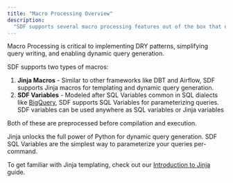 ```yaml
---
title: "Macro Processing Overview"
description:
  "SDF supports several macro processing features out of the box that enable compilation of queries containing Jinja and SQL Variables."
---
```


Macro Processing is critical to implementing DRY patterns, simplifying query writing, and enabling dynamic query generation.

SDF supports two types of macros:

1. **Jinja Macros** - Similar to other frameworks like DBT and Airflow, SDF supports Jinja macros for templating and dynamic query generation.
2. **SDF Variables** - Modeled after SQL Variables common in SQL dialects like [BigQuery](https://cloud.google.com/bigquery/docs/reference/standard-sql/procedural-language), SDF supports SQL Variables for parameterizing queries. SDF variables can be used anywhere as SQL variables or Jinja variables

Both of these are preprocessed before compilation and execution. 

<CardGroup cols={2}>
  <Card title="Jinja" icon="square-1" href="/guide/macro-processing/jinja">
    Jinja unlocks the full power of Python for dynamic query generation.
  </Card>
  <Card title="SDF Variables" icon="square-2" href="/guide/macro-processing/sdf-variables">
    SDF SQL Variables are the simplest way to parameterize your queries per-command.
  </Card>
</CardGroup>

To get familiar with Jinja templating, check out our [Introduction to Jinja](/guide/macro-processing/intro-to-jinja) guide.

